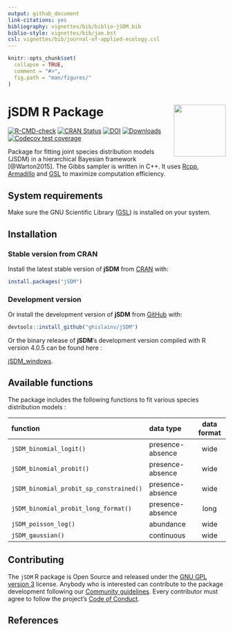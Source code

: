 ```yaml
---
output: github_document
link-citations: yes
bibliography: vignettes/bib/biblio-jSDM.bib
biblio-style: vignettes/bib/jae.bst
csl: vignettes/bib/journal-of-applied-ecology.csl
---
```


<!-- README.md is generated from README.Rmd. Please edit that file -->

```r
knitr::opts_chunk$set(
  collapse = TRUE,
  comment = "#>",
  fig.path = "man/figures/"
)
```

# jSDM R Package <img src="man/figures/logo.png" align="right" alt="" width="120" />

[![R-CMD-check](https://github.com/ghislainv/jSDM/workflows/R-CMD-check/badge.svg)](https://github.com/ghislainv/jSDM/actions)
[![CRAN Status](https://www.r-pkg.org/badges/version/jSDM)](https://cran.r-project.org/package=jSDM)
[![DOI](https://zenodo.org/badge/DOI/10.5281/zenodo.3253460.svg)](https://doi.org/10.5281/zenodo.3253460)
[![Downloads](https://cranlogs.r-pkg.org/badges/jSDM)](https://cran.r-project.org/package=jSDM)
[![Codecov test coverage](https://codecov.io/gh/ghislainv/jSDM/branch/master/graph/badge.svg)](https://app.codecov.io/gh/ghislainv/jSDM?branch=master)

Package for fitting joint species distribution models (JSDM) in a hierarchical Bayesian framework [@Warton2015]. The Gibbs sampler is written in C++. It uses [Rcpp](https://cran.r-project.org/package=Rcpp), [Armadillo](http://arma.sourceforge.net/docs.html) and [GSL](https://www.gnu.org/software/gsl/) to maximize computation efficiency.

## System requirements

Make sure the GNU Scientific Library ([GSL](https://www.gnu.org/software/gsl/)) is installed on your system.

## Installation

### Stable version from CRAN 

Install the latest stable version of **jSDM** from [CRAN](https://cran.r-project.org/) with:

```r
install.packages("jSDM")
```

### Development version 

Or install the development version of **jSDM** from [GitHub](https://github.com/ghislainv/jSDM) with:

```r
devtools::install_github("ghislainv/jSDM")
```

Or the binary release of **jSDM**'s development version compiled with R version 4.0.5 can be found here :

[jSDM_windows](https://nextcloud.fraisedesbois.net/index.php/s/bEQNBdwe2RCSK9F).

## Available functions
The package includes the following functions to fit various species distribution models :

| function |  data type   | data format |
|:---------|:-------------|:------------:|
| `jSDM_binomial_logit()` | presence-absence | wide | 
| `jSDM_binomial_probit()` | presence-absence | wide |
| `jSDM_binomial_probit_sp_constrained()` | presence-absence | wide |
| `jSDM_binomial_probit_long_format()` | presence-absence | long |
| `jSDM_poisson_log()` | abundance | wide |
| `jSDM_gaussian()` | continuous | wide |

## Contributing

The `jSDM` R package is Open Source and released under the [GNU GPL version 3](https://www.gnu.org/licenses/gpl-3.0.en.html) license. Anybody who is interested can contribute to the package development following our [Community guidelines](https://ecology.ghislainv.fr/jSDM/articles/Contributing.html). Every contributor must agree to follow the project’s [Code of Conduct](https://ecology.ghislainv.fr/jSDM/articles/Code_of_conduct.html).

## References